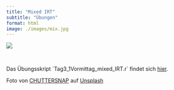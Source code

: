 ```yaml
---
title: "Mixed IRT"
subtitle: "Übungen"
format: html
image: ./images/mix.jpg
---
```


![](./images/mix.jpg)

\

:::{.callout-note}
Das Übungsskript ´Tag3_1Vormittag_mixed_IRT.r´ findet sich [hier](https://github.com/nickhaf/IRT_workshop/tree/main/exercises).
:::

::: aside
Foto von <a href="https://unsplash.com/de/@chuttersnap?utm_content=creditCopyText&utm_medium=referral&utm_source=unsplash">CHUTTERSNAP</a> auf <a href="https://unsplash.com/de/fotos/selektive-fokusfotografie-des-schwarzen-und-roten-audiomischers-QA2clzv9E8c?utm_content=creditCopyText&utm_medium=referral&utm_source=unsplash">Unsplash</a>
:::
